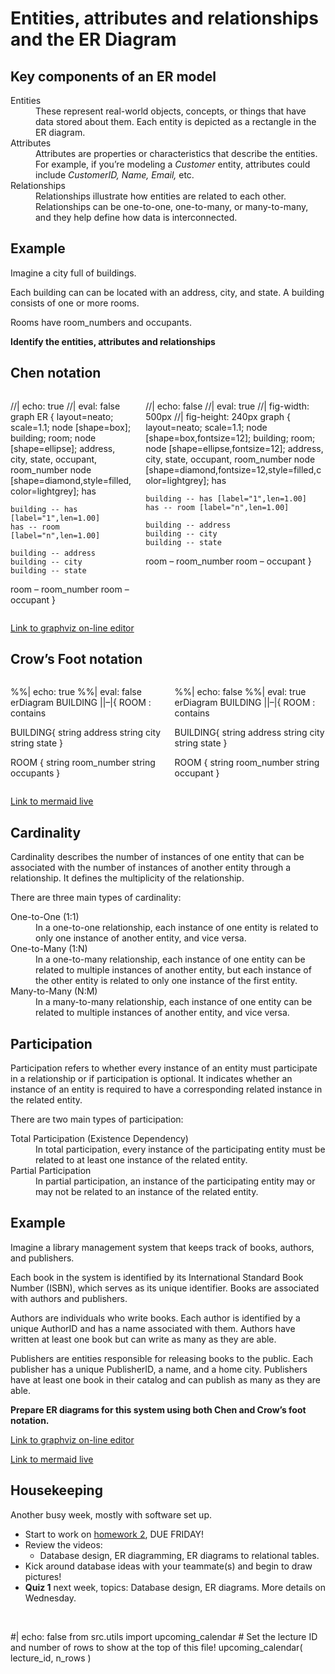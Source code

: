 
# Entities, attributes and relationships<br/>and the ER Diagram

## Key components of an ER model

Entities
: These represent real-world objects, concepts, or things that have data stored about them. Each entity is depicted as a rectangle in the ER diagram.

Attributes
: Attributes are properties or characteristics that describe the entities. For example, if you're modeling a *Customer* entity, attributes could include *CustomerID,* *Name,* *Email,* etc.

Relationships
: Relationships illustrate how entities are related to each other. Relationships can be one-to-one, one-to-many, or many-to-many, and they help define how data is interconnected.

## Example

Imagine a city full of buildings.

Each building can can be located with an address,
city, and state. A building consists of one or more rooms.

Rooms have room_numbers and occupants.

**Identify the entities, attributes and relationships**

## Chen notation

:::: {.columns}
::: {.column width="40%"}

//| echo: true
//| eval: false
graph ER {
	layout=neato;
  scale=1.1;
	node [shape=box]; building; room;
	node [shape=ellipse]; address, city, state, occupant, room_number
	node [shape=diamond,style=filled,color=lightgrey]; has
	
	building -- has [label="1",len=1.00]
	has -- room [label="n",len=1.00]
	
	building -- address
	building -- city
	building -- state
  room -- room_number
	room -- occupant
}
:::
::: {.column width="59%"}
//| echo: false
//| eval: true
//| fig-width: 500px
//| fig-height: 240px
graph {
	layout=neato;
  scale=1.1;
	node [shape=box,fontsize=12]; building; room;
	node [shape=ellipse,fontsize=12]; address, city, state, occupant, room_number
	node [shape=diamond,fontsize=12,style=filled,color=lightgrey]; has
	
	building -- has [label="1",len=1.00]
	has -- room [label="n",len=1.00]
	
	building -- address
	building -- city
	building -- state
  room -- room_number
	room -- occupant
}
:::
::::
[Link to graphviz on-line editor](https://dreampuf.github.io/GraphvizOnline/)


## Crow's Foot notation

:::: {.columns}

::: {.column}

%%| echo: true
%%| eval: false
erDiagram
BUILDING ||--|{ ROOM : contains

BUILDING{
  string address
  string city
  string state
}

ROOM {
  string room_number
  string occupants
}

:::

::: {.column}

%%| echo: false
%%| eval: true
erDiagram
BUILDING ||--|{ ROOM : contains

BUILDING{
  string address
  string city
  string state
}

ROOM {
  string room_number
  string occupant
}

:::

::::

[Link to mermaid live](https://mermaid.live/edit)

## Cardinality

Cardinality describes the number of instances of one entity that can be associated with the number of instances of another entity through a relationship. It defines the multiplicity of the relationship.

There are three main types of cardinality:

One-to-One (1:1)
: In a one-to-one relationship, each instance of one entity is related to only one instance of another entity, and vice versa.

One-to-Many (1:N)
: In a one-to-many relationship, each instance of one entity can be related to multiple instances of another entity, but each instance of the other entity is related to only one instance of the first entity.

Many-to-Many (N:M)
: In a many-to-many relationship, each instance of one entity can be related to multiple instances of another entity, and vice versa.

## Participation

Participation refers to whether every instance of an entity must participate in a relationship or if participation is optional. It indicates whether an instance of an entity is required to have a corresponding related instance in the related entity.

There are two main types of participation:

Total Participation (Existence Dependency)
: In total participation, every instance of the participating entity must be related to at least one instance of the related entity. 

Partial Participation
: In partial participation, an instance of the participating entity may or may not be related to an instance of the related entity. 

## Example

Imagine a library management system that keeps track of books, authors, and publishers. 

Each book in the system is identified by its International Standard Book Number (ISBN), which serves as its unique identifier. Books are associated with authors and publishers.

Authors are individuals who write books. Each author is identified by a unique AuthorID and has a name associated with them.  Authors have written at least one book but can write as many as they are able.

Publishers are entities responsible for releasing books to the public. Each publisher has a unique PublisherID, a name, and a home city. Publishers have at least one book in their catalog and can publish as many as they are able.

**Prepare ER diagrams for this system using both Chen and Crow's foot notation.**

[Link to graphviz on-line editor](https://dreampuf.github.io/GraphvizOnline/)

[Link to mermaid live](https://mermaid.live/edit)

## Housekeeping

Another busy week, mostly with software set up.

- Start to work on [homework 2](https://virginiacommonwealth.instructure.com/courses/85746/assignments/725427), DUE FRIDAY!
- Review the videos:
  * Database design, ER diagramming, ER diagrams to relational tables.
- Kick around database ideas with your teammate(s) and begin to draw pictures!
- **Quiz 1** next week, topics: Database design, ER diagrams. More details on Wednesday.

<p>&nbsp;</p>

#| echo: false
from src.utils import upcoming_calendar
# Set the lecture ID and number of rows to show at the top of this file!
upcoming_calendar( lecture_id, n_rows )
